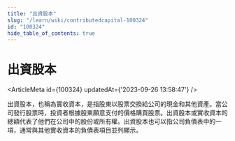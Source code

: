 ```yaml
---
title: "出資股本"
slug: "/learn/wiki/contributedcapital-100324"
id: "100324"
hide_table_of_contents: true
---
```



# 出資股本

<ArticleMeta id={100324} updatedAt={'2023-09-26 13:58:47'} />
<div className='border-solid border-b border-t-0 my-4 border-[var(--ifm-color-gray-300)]' />

出資股本，也稱為實收資本，是指股東以股票交換給公司的現金和其他資產。當公司發行股票時，投資者根據股東願意支付的價格購買股票。出資股本或實收資本的總額代表了他們在公司中的股份或所有權。出資股本也可以指公司負債表中的一項，通常與其他實收資本的負債表項目並列顯示。
